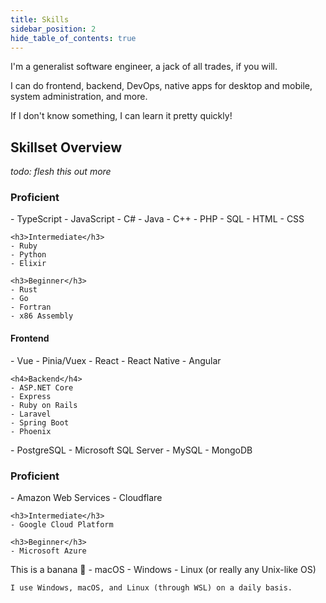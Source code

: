 ```yaml
---
title: Skills
sidebar_position: 2
hide_table_of_contents: true
---
```


I'm a generalist software engineer, a jack of all trades, if you will.

I can do frontend, backend, DevOps, native apps for desktop and mobile, system administration, and more.

If I don't know something, I can learn it pretty quickly!

## Skillset Overview


*todo: flesh this out more*

<Tabs>
  <TabItem value="programming-languages" label="Programming Languages" default>
    <h3>Proficient</h3>
    - TypeScript
    - JavaScript
    - C#
    - Java
    - C++
    - PHP
    - SQL
    - HTML
    - CSS

    <h3>Intermediate</h3>
    - Ruby
    - Python
    - Elixir

    <h3>Beginner</h3>
    - Rust
    - Go
    - Fortran
    - x86 Assembly
  </TabItem>
  <TabItem value="frameworks" label="Frameworks">
    <h4>Frontend</h4>
    - Vue
      - Pinia/Vuex
    - React
    - React Native
    - Angular

    <h4>Backend</h4>
    - ASP.NET Core
    - Express
    - Ruby on Rails
    - Laravel
    - Spring Boot
    - Phoenix
  </TabItem>
  <TabItem value="databases" label="Databases">
    - PostgreSQL
    - Microsoft SQL Server
    - MySQL
    - MongoDB
  </TabItem>
  <TabItem value="cloud" label="Cloud">
    <h3>Proficient</h3>
    - Amazon Web Services
    - Cloudflare

    <h3>Intermediate</h3>
    - Google Cloud Platform

    <h3>Beginner</h3>
    - Microsoft Azure
  </TabItem>
  <TabItem value="tools" label="Tools">
    This is a banana 🍌
  </TabItem>
  <TabItem value="operating-systems" label="Operating Systems">
    - macOS
    - Windows
    - Linux (or really any Unix-like OS)

    I use Windows, macOS, and Linux (through WSL) on a daily basis.
  </TabItem>
</Tabs>


